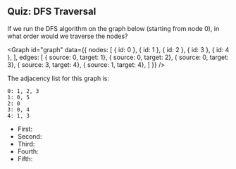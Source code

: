 ## Quiz: DFS Traversal

<FITBBlock hint="DFS traverses as deep as possible before backtracking">

If we run the DFS algorithm on the graph below (starting from node 0), in what order would we traverse the nodes?

<Graph
  id="graph"
  data={{
    nodes: [
      { id: 0 }, 
      { id: 1 }, 
      { id: 2 }, 
      { id: 3 },
      { id: 4 },
    ],
    edges: [
      { source: 0, target: 1},
      { source: 0, target: 2},
      { source: 0, target: 3},
      { source: 3, target: 4},
      { source: 1, target: 4},
    ]
  }}
/>

The adjacency list for this graph is:
```
0: 1, 2, 3
1: 0, 5
2: 0
3: 0, 4
4: 1, 3
```

- First: <FITBBlank correctAnswer="0"/>
- Second: <FITBBlank correctAnswer="1"/>
- Third: <FITBBlank correctAnswer="4"/>
- Fourth: <FITBBlank correctAnswer="3"/>
- Fifth: <FITBBlank correctAnswer="2"/>

</FITBBlock>